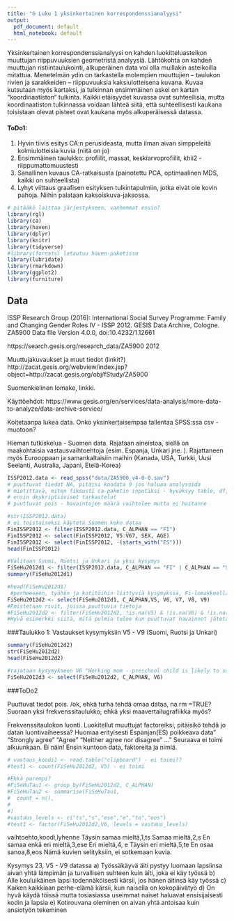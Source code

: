 ```yaml
---
title: "G Luku 1 yksinkertainen korrespondenssianalyysi"
output:
  pdf_document: default
  html_notebook: default
---
```


Yksinkertainen korrespondenssianalyysi on kahden luokitteluasteikon muuttujan riippuvuuksien geometristä analyysiä. Lähtökohta on kahden muuttujan ristiintaulukointi, alkuperäinen data voi olla muillakin asteikoilla mitattua. Menetelmän ydin on tarkastella molempien muuttujien -- taulukon rivien ja sarakkeiden -- riippuvuuksia kaksiulotteisena kuvana. Kuvaa kutsutaan myös kartaksi, ja tulkinnan ensimmäinen askel on kartan "koordinaatiston" tulkinta. Kaikki etäisyydet kuvassa ovat suhteellisia, mutta koordinaatiston tulkinnassa voidaan lähteä siitä, että suhteellisesti kaukana toisistaan olevat pisteet ovat kaukana myös alkuperäisessä datassa.
 
#### ToDo1:
(@) Hyvin tiivis esitys CA:n perusideasta, mutta ilman aivan simppeleitä kolmiulotteisia kuvia (niitä on jo)
(@) Ensimmäinen taulukko: profiilit, massat, keskiarvoprofiilit, khii2 - riippumattomuustesti
(@) Sanallinen kuvaus CA-ratkaisusta (painotettu PCA, optimaalinen MDS, kaikki on suhteellista)
(@) Lyhyt viittaus graafisen esityksen tulkintapulmiin, jotka eivät ole kovin pahoja. Niihin palataan kaksoiskuva-jaksossa.


```r
# pitääkö laittaa järjestykseen, vanhemmat ensin?
library(rgl)
library(ca)
library(haven)
library(dplyr)
library(knitr)
library(tidyverse)
#library(forcats) latautuu haven-paketissa
library(lubridate)
library(rmarkdown)
library(ggplot2)
library(furniture)

```
## Data

ISSP Research Group (2016): International Social Survey Programme: Family and Changing Gender Roles IV - ISSP 2012. GESIS Data Archive, Cologne. ZA5900 Data file Version 4.0.0, doi:10.4232/1.12661

https://search.gesis.org/research_data/ZA5900 2012

Muuttujakuvaukset ja muut tiedot (linkit?)
http://zacat.gesis.org/webview/index.jsp?object=http://zacat.gesis.org/obj/fStudy/ZA5900

Suomenkielinen lomake, linkki.

Käyttöehdot:
https://www.gesis.org/en/services/data-analysis/more-data-to-analyze/data-archive-service/


Koitetaanpa lukea data. Onko yksinkertaisempaa tallentaa SPSS:ssa csv - muotoon?

Hieman tutkiskelua - Suomen data. Rajataan aineistoa, siellä on maakohtaisia vastausvaihtoehtoja (esim. Espanja, Unkari jne. ). Rajattaneen myös Eurooppaan ja samankaltaisiin maihin (Kanada, USA, Turkki, Uusi Seelanti, Australia, Japani, Etelä-Korea)
```r

ISSP2012.data <- read_spss("data/ZA5900_v4-0-0.sav")
# puuttuvat tiedot NA, pitäisi koodata 9 jos haluaa analysoida
# mietittavä, miten fiksusti ca-paketin inputiksi - hyväksyy table, df, matrix
# ensin deskriptiiviset tarkastelut
# puuttuvat pois - havaintojen määrä vaihtelee mutta ei haitanne
```


```r
#str(ISSP2012.data)
# ei toistaiseksi käytetä Suomen koko dataa
FinISSP2012 <- filter(ISSP2012.data, C_ALPHAN == "FI")
FinISSP2012 <- select(FinISSP2012, V5:V67, SEX, AGE)
FinISSP2012 <- select(FinISSP2012, -(starts_with("ES")))
head(FinISSP2012)
```

```r
#Valitaan Suomi, Ruotsi ja Unkari ja yksi kysymys
FiSeHu2012d1 <- filter(ISSP2012.data, C_ALPHAN == "FI" | C_ALPHAN == "SE" | C_ALPHAN == "HU"  )
summary(FiSeHu2012d1)

#head(FiSeHu2012d1)
 #perheeseen, työhön ja kotitöihin liittyviä kysymyksiä, Fi-lomakkeella kysymys 23
FiSeHu2012d2 <- select(FiSeHu2012d1, C_ALPHAN,V5, V6, V7, V8, V9)
#Poistetaan rivit, joissa puuttuvia tietoja
#FiSeHu2012d2 <- filter(FiSeHu2012d2, !is.na(V5) & !is.na(V6) & !is.na(V7) & #!is.na(V8) & !is.na(V9))
#Hyvä esimerkki siitä, mitä pulmia tulee kun puuttuvat havainnot jätetään pois - #havaintojen määrä on milloin mitäkin!
```


###Taulukko 1: Vastaukset kysymyksiin V5 - V9 (Suomi, Ruotsi ja Unkari)
```r
summary(FiSeHu2012d2)
str(FiSeHu2012d2)
head(FiSeHu2012d2)

#rajataan kysymykseen V6 "Working mom - preschool child is likely to suffer", 1-5 sa - sd
FiSeHu2012d3 <- select(FiSeHu2012d2, C_ALPHAN, V6)
```

###ToDo2

Puuttuvat tiedot pois. /ok, ehkä turha tehdä omaa dataa, na.rm =TRUE?
Suoraan yksi frekvenssitaulukko; ehkä yksi maavertailugrafiikka myös?

Frekvenssitaulokon luonti. Luokitellut muuttujat factoreiksi, pitäisikö tehdä jo datan luontivaiheessa? Huomaa erityisesti Espanjan(ES) poikkeava data" "Strongly agree" "Agree" "Neither agree nor disagree" ..."
Seuraava ei toimi alkuunkaan.
Ei näin! Ensin kuntoon data, faktoreita ja nimiä.

```r
# vastaus_koodi1 <- read.table("clipboard") - ei toimi??
#test1 <- count(FiSeHu2012d2, V5) - ei toimi

#Ehkä parempi?
#FiSeHuTau1 <- group_by(FiSeHu2012d2, C_ALPHAN)
#FiSeHuTau2 <- summarise(FiSeHuTau1,
#  count = n(),
#
#)
#vastaus_levels <- c("ts","s","ese","e","te","eos")
#test1 <- factor(FiSeHu2012d2,V6, levels = vastaus_levels)

```

vaihtoehto,koodi,lyhenne
Täysin samaa mieltä,1,ts
Samaa mieltä,2,s
En samaa enkä eri mieltä,3,ese
Eri mieltä,4, e
Täysin eri mieltä,5,te
En osaa sanoa,8,eos
Nämä kuvien selityksiin, ei sotkemaan kuvia.

Kysymys 23, V5 - V9 datassa
a) Työssäkäyvä äiti pystyy luomaan lapsiinsa aivan yhtä lämpimän ja turvallisen suhteen kuin äiti, joka ei käy työssä 
b) Alle kouluikäinen lapsi todennäköisesti kärsii, jos hänen äitinsä käy työssä 
c) Kaiken kaikkiaan perhe-elämä kärsii, kun naisella on kokopäivätyö 
d) On hyvä käydä töissä mutta tosiasiassa useimmat naiset haluavat ensisijaisesti kodin ja lapsia 
e) Kotirouvana oleminen on aivan yhtä antoisaa kuin ansiotyön tekeminen 
